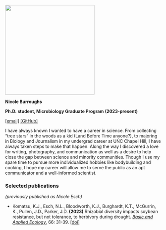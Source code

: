 ![](avatar.jpg){fig-align="left" width="3in"}

**Nicole Burroughs**

**Ph.D. student, Microbiology Graduate Program** **(2023-present)**

[\[email\]](mailto:nlesch@ncsu.edu) [\[GitHub\]](https://github.com/nlesch)

I have always known I wanted to have a career in science. From collecting "tree stars" in the woods as a kid (Land Before Time anyone?), to majoring in Biology and Journalism in my undergrad career at UNC Chapel Hill, I have always taken steps to make that happen. Along the way I discovered a love for writing, photography, and communication as well as a desire to help close the gap between science and minority communities. Though I use my spare time to pursue more individualized hobbies like bodybuilding and cooking, I hope my career will allow me to serve the public as an apt communicator and a well-informed scientist.

### Selected publications

*(previously published as Nicole Esch)*

-   Komatsu, K.J., Esch, N.L., Bloodworth, K.J., Burghardt, K.T., McGurrin, K., Pullen, J.D., Parker, J.D. **(2023)** Rhizobial diversity impacts soybean resistance, but not tolerance, to herbivory during drought. [*Basic and Applied Ecology*]{.underline}, 66: 31-39. [\[doi\]](https://doi.org/10.1016/j.baae.2022.12.004)

